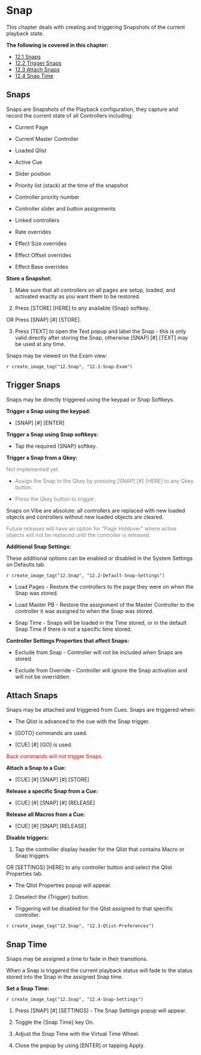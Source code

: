 
# Snap 

This chapter deals with creating and triggering Snapshots of the current playback state.

**The following is covered in this chapter:**

-  [12.1 Snaps](#Snaps-12.1)
-  [12.2 Trigger Snaps](#Trigger-Snaps-12.2)
-  [12.3 Attach Snaps](#Attach-Snaps-12.3)
-  [12.4 Snap Time](#Snap-Time-12.4)


## Snaps {#Store-Snaps-12.1}


Snaps are Snapshots of the Playback configuration, they capture and record the current state of all Controllers including:

-   Current Page
    
-   Current Master Controller
    
-   Loaded Qlist
    
-   Active Cue
    
-   Slider position
    
-   Priority list (stack) at the time of the snapshot
    
-   Controller priority number
    
-   Controller slider and button assignments
    
-   Linked controllers
    
-   Rate overrides
    
-   Effect Size overrides
    
-   Effect Offset overrides
    
-   Effect Base overrides
    
**Store a Snapshot:**

1. Make sure that all controllers on all pages are setup, loaded, and activated exactly as you want them to be restored.
    
2.  Press \[STORE] \[HERE] to any available {Snap} softkey. 

OR  Press \[SNAP] \[#] \[STORE].
    
3.  Press \[TEXT] to open the Text popup and label the Snap - this is only valid directly after storing the Snap, otherwise \[SNAP] \[#] \[TEXT] may be used at any time.

Snaps may be viewed on the Exam view:

`r create_image_tag("12.Snap", "12.1-Snap-Exam")`


## Trigger Snaps {#Trigger-Snaps-12.2}


Snaps may be directly triggered using the keypad or Snap Softkeys.

**Trigger a Snap using the keypad:**

-   \[SNAP] \[#] \[ENTER]
    
**Trigger a Snap using Snap softkeys:**

-   Tap the required {SNAP} softkey.
    
**Trigger a Snap from a Qkey:**
 
<span style="color:Gray">Not implemented yet.</span> 

-    <span style="color:Gray">Assign the Snap to the Qkey by pressing \[SNAP] \[#] \[HERE] to any Qkey button.</span>
    
-   <span style="color:Gray">Press the Qkey button to trigger.</span>
    
Snaps on Vibe are absolute: all controllers are replaced with new loaded objects and controllers without new loaded objects are cleared. 

<span style="color:Gray">Future releases will have an option for "Page Holdover" where active objects will not be replaced until the controller is released.</span>

**Additional Snap Settings:**

These additional options can be enabled or disabled in the System Settings on Defaults tab.

`r create_image_tag("12.Snap", "12.2-Default-Snap-Settings")`

-   Load Pages - Restore the controllers to the page they were on when the Snap was stored.
    
-   Load Master PB - Restore the assignment of the Master Controller to the controller it was assigned to when the Snap was stored.

-   Snap Time - Snaps will be loaded in the Time stored, or in the default Snap Time if there is not a specific time stored.
    
**Controller Settings Properties that affect Snaps:**

-   Exclude from Snap - Controller will not be included when Snaps are stored.
    
-   Exclude from Override - Controller will ignore the Snap activation and will not be overridden.


## Attach Snaps {#Attach-Snaps-12.3}


Snaps may be attached and triggered from Cues.
Snaps are triggered when:

-   The Qlist is advanced to the cue with the Snap trigger.
    
-   \[GOTO] commands are used.
    
-   \[CUE] \[#] \[GO] is used.
    
<span style="color:Red">Back commands will not trigger Snaps.</span>

**Attach a Snap to a Cue:**

-   \[CUE] \[#] \[SNAP] \[#] \[STORE]
    
**Release a specific Snap from a Cue:**

-   \[CUE] \[#] \[SNAP] \[#] \[RELEASE]
    
**Release all Macros from a Cue:**

-   \[CUE] \[#] \[SNAP] \[RELEASE]
    
**Disable triggers:**

1.  Tap the controller display header for the Qlist that contains Macro or Snap triggers

OR  \[SETTINGS] \[HERE] to any controller button and select the Qlist Properties tab.
    
 - The Qlist Properties popup will appear. 

2.   Deselect the {Trigger} button.

 - Triggering will be disabled for the Qlist assigned to that specific controller.

`r create_image_tag("12.Snap", "12.3-Qlist-Preferences")`


## Snap Time {#Snap-Time-12.4}


Snaps may be assigned a time to fade in their transitions.

When a Snap is triggered the current playback status will fade to the status stored into the Snap in the assigned Snap time.

**Set a Snap Time:**

`r create_image_tag("12.Snap", "12.4-Snap-Settings")`

1.  Press \[SNAP] \[#] \[SETTINGS] - The Snap Settings popup will appear.
    
2.  Toggle the {Snap Time} key On.
    
3.  Adjust the Snap Time with the Virtual Time Wheel.
    
4.  Close the popup by using \[ENTER] or tapping Apply.

